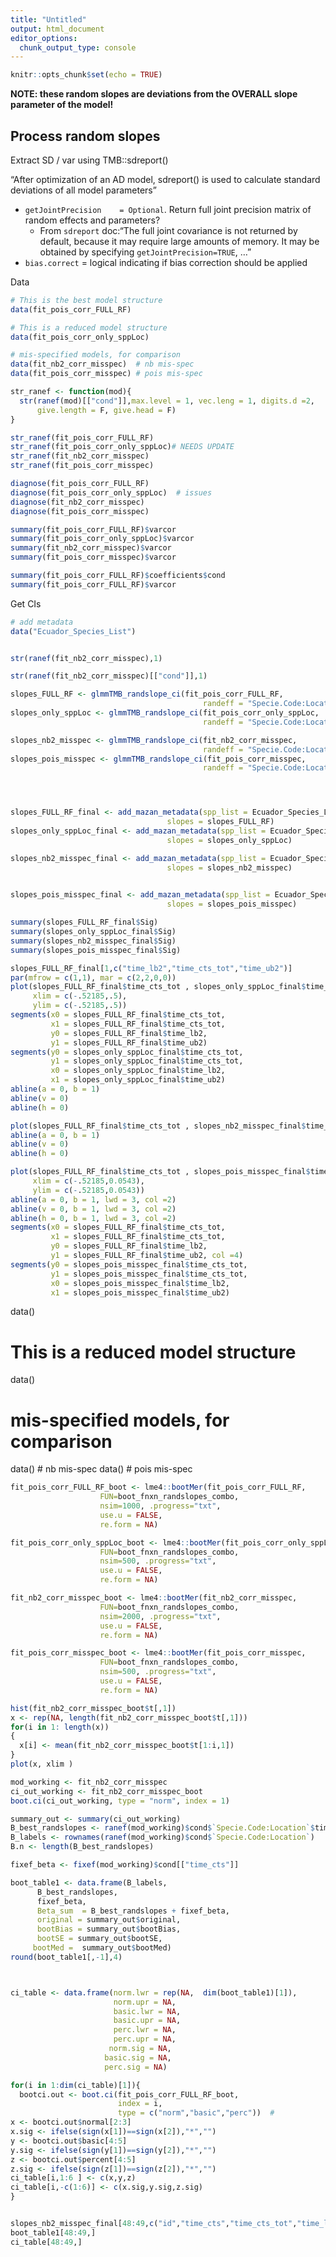```yaml
---
title: "Untitled"
output: html_document
editor_options: 
  chunk_output_type: console
---
```


```r
knitr::opts_chunk$set(echo = TRUE)
```


**NOTE: these random slopes are deviations from the OVERALL slope parameter of the model!**


## Process random slopes


Extract SD / var using TMB::sdreport()

"After optimization of an AD model, sdreport() is used to calculate standard deviations of all model parameters"

* `getJointPrecision	= Optional`. Return full joint precision matrix of random effects and parameters?
  + From `sdreport` doc:"The full joint covariance is not returned by default, because it may require large amounts of memory. It may be obtained by specifying `getJointPrecision=TRUE`, ..."
* `bias.correct`	= logical indicating if bias correction should be applied

Data


```r
# This is the best model structure
data(fit_pois_corr_FULL_RF)

# This is a reduced model structure
data(fit_pois_corr_only_sppLoc)

# mis-specified models, for comparison
data(fit_nb2_corr_misspec)  # nb mis-spec
data(fit_pois_corr_misspec) # pois mis-spec


```



```r
str_ranef <- function(mod){
  str(ranef(mod)[["cond"]],max.level = 1, vec.leng = 1, digits.d =2,
      give.length = F, give.head = F)
}
```


```r
str_ranef(fit_pois_corr_FULL_RF)
str_ranef(fit_pois_corr_only_sppLoc)# NEEDS UPDATE
str_ranef(fit_nb2_corr_misspec)
str_ranef(fit_pois_corr_misspec)

diagnose(fit_pois_corr_FULL_RF)
diagnose(fit_pois_corr_only_sppLoc)  # issues
diagnose(fit_nb2_corr_misspec) 
diagnose(fit_pois_corr_misspec) 
```

```r
summary(fit_pois_corr_FULL_RF)$varcor
summary(fit_pois_corr_only_sppLoc)$varcor
summary(fit_nb2_corr_misspec)$varcor
summary(fit_pois_corr_misspec)$varcor
```


```r
summary(fit_pois_corr_FULL_RF)$coefficients$cond
summary(fit_pois_corr_FULL_RF)$varcor
```


Get CIs

```r
# add metadata
data("Ecuador_Species_List")


str(ranef(fit_nb2_corr_misspec),1)

str(ranef(fit_nb2_corr_misspec)[["cond"]],1)

slopes_FULL_RF <- glmmTMB_randslope_ci(fit_pois_corr_FULL_RF, 
                                           randeff = "Specie.Code:Location")
slopes_only_sppLoc <- glmmTMB_randslope_ci(fit_pois_corr_only_sppLoc, 
                                           randeff = "Specie.Code:Location")

slopes_nb2_misspec <- glmmTMB_randslope_ci(fit_nb2_corr_misspec, 
                                           randeff = "Specie.Code:Location")
slopes_pois_misspec <- glmmTMB_randslope_ci(fit_pois_corr_misspec, 
                                           randeff = "Specie.Code:Location")




slopes_FULL_RF_final <- add_mazan_metadata(spp_list = Ecuador_Species_List,
                                   slopes = slopes_FULL_RF)
slopes_only_sppLoc_final <- add_mazan_metadata(spp_list = Ecuador_Species_List,
                                   slopes = slopes_only_sppLoc)

slopes_nb2_misspec_final <- add_mazan_metadata(spp_list = Ecuador_Species_List,
                                   slopes = slopes_nb2_misspec)

    
slopes_pois_misspec_final <- add_mazan_metadata(spp_list = Ecuador_Species_List,
                                   slopes = slopes_pois_misspec)

```

```r
summary(slopes_FULL_RF_final$Sig)
summary(slopes_only_sppLoc_final$Sig)
summary(slopes_nb2_misspec_final$Sig)
summary(slopes_pois_misspec_final$Sig)
```



```r
slopes_FULL_RF_final[1,c("time_lb2","time_cts_tot","time_ub2")]
par(mfrow = c(1,1), mar = c(2,2,0,0))
plot(slopes_FULL_RF_final$time_cts_tot , slopes_only_sppLoc_final$time_cts_tot ,
     xlim = c(-.52185,.5),
     ylim = c(-.52185,.5))
segments(x0 = slopes_FULL_RF_final$time_cts_tot,
         x1 = slopes_FULL_RF_final$time_cts_tot,
         y0 = slopes_FULL_RF_final$time_lb2,
         y1 = slopes_FULL_RF_final$time_ub2)
segments(y0 = slopes_only_sppLoc_final$time_cts_tot,
         y1 = slopes_only_sppLoc_final$time_cts_tot,
         x0 = slopes_only_sppLoc_final$time_lb2,
         x1 = slopes_only_sppLoc_final$time_ub2)
abline(a = 0, b = 1)
abline(v = 0)
abline(h = 0)

plot(slopes_FULL_RF_final$time_cts_tot , slopes_nb2_misspec_final$time_cts_tot )
abline(a = 0, b = 1)
abline(v = 0)
abline(h = 0)

plot(slopes_FULL_RF_final$time_cts_tot , slopes_pois_misspec_final$time_cts_tot ,
     xlim = c(-.52185,0.0543),
     ylim = c(-.52185,0.0543))
abline(a = 0, b = 1, lwd = 3, col =2)
abline(v = 0, b = 1, lwd = 3, col =2)
abline(h = 0, b = 1, lwd = 3, col =2)
segments(x0 = slopes_FULL_RF_final$time_cts_tot,
         x1 = slopes_FULL_RF_final$time_cts_tot,
         y0 = slopes_FULL_RF_final$time_lb2,
         y1 = slopes_FULL_RF_final$time_ub2, col =4)
segments(y0 = slopes_pois_misspec_final$time_cts_tot,
         y1 = slopes_pois_misspec_final$time_cts_tot,
         x0 = slopes_pois_misspec_final$time_lb2,
         x1 = slopes_pois_misspec_final$time_ub2)

```






data()

# This is a reduced model structure
data()

# mis-specified models, for comparison
data()  # nb mis-spec
data() # pois mis-spec

```r
fit_pois_corr_FULL_RF_boot <- lme4::bootMer(fit_pois_corr_FULL_RF, 
                    FUN=boot_fnxn_randslopes_combo,
                    nsim=1000, .progress="txt",
                    use.u = FALSE, 
                    re.form = NA)

fit_pois_corr_only_sppLoc_boot <- lme4::bootMer(fit_pois_corr_only_sppLoc, 
                    FUN=boot_fnxn_randslopes_combo,
                    nsim=500, .progress="txt",
                    use.u = FALSE, 
                    re.form = NA)

fit_nb2_corr_misspec_boot <- lme4::bootMer(fit_nb2_corr_misspec, 
                    FUN=boot_fnxn_randslopes_combo,
                    nsim=2000, .progress="txt",
                    use.u = FALSE, 
                    re.form = NA)

fit_pois_corr_misspec_boot <- lme4::bootMer(fit_pois_corr_misspec, 
                    FUN=boot_fnxn_randslopes_combo,
                    nsim=500, .progress="txt",
                    use.u = FALSE, 
                    re.form = NA)

```

```r
hist(fit_nb2_corr_misspec_boot$t[,1])
x <- rep(NA, length(fit_nb2_corr_misspec_boot$t[,1]))
for(i in 1: length(x))
{
  x[i] <- mean(fit_nb2_corr_misspec_boot$t[1:i,1])
}
plot(x, xlim )
```


```r

mod_working <- fit_nb2_corr_misspec
ci_out_working <- fit_nb2_corr_misspec_boot
boot.ci(ci_out_working, type = "norm", index = 1) 

summary_out <- summary(ci_out_working)
B_best_randslopes <- ranef(mod_working)$cond$`Specie.Code:Location`$time_cts
B_labels <- rownames(ranef(mod_working)$cond$`Specie.Code:Location`)
B.n <- length(B_best_randslopes)

fixef_beta <- fixef(mod_working)$cond[["time_cts"]]

boot_table1 <- data.frame(B_labels,
      B_best_randslopes,
      fixef_beta,
      Beta_sum  = B_best_randslopes + fixef_beta,
      original = summary_out$original,
      bootBias = summary_out$bootBias,
      bootSE = summary_out$bootSE,
     bootMed =  summary_out$bootMed)
round(boot_table1[,-1],4)



ci_table <- data.frame(norm.lwr = rep(NA,  dim(boot_table1)[1]),
                       norm.upr = NA, 
                       basic.lwr = NA,
                       basic.upr = NA,
                       perc.lwr = NA,
                       perc.upr = NA,
                      norm.sig = NA,
                     basic.sig = NA,
                     perc.sig = NA)

for(i in 1:dim(ci_table)[1]){
  bootci.out <- boot.ci(fit_pois_corr_FULL_RF_boot, 
                        index = i,
                        type = c("norm","basic","perc"))  #
x <- bootci.out$normal[2:3]
x.sig <- ifelse(sign(x[1])==sign(x[2]),"*","")
y <- bootci.out$basic[4:5]
y.sig <- ifelse(sign(y[1])==sign(y[2]),"*","")
z <- bootci.out$percent[4:5]
z.sig <- ifelse(sign(z[1])==sign(z[2]),"*","")
ci_table[i,1:6 ] <- c(x,y,z)
ci_table[i,-c(1:6)] <- c(x.sig,y.sig,z.sig)
}


slopes_nb2_misspec_final[48:49,c("id","time_cts","time_cts_tot","time_lb2","time_ub2","Sig", "Species_SciName")]
boot_table1[48:49,]
ci_table[48:49,]
```

